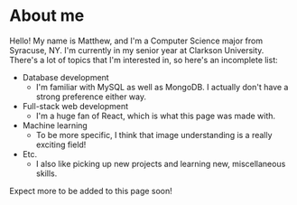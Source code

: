 # About me
Hello! My name is Matthew, and I'm a Computer Science major from Syracuse, NY.
I'm currently in my senior year at Clarkson University. There's a lot of topics
that I'm interested in, so here's an incomplete list:
  - Database development
    - I'm familiar with MySQL as well as MongoDB. I actually don't have a strong preference either way.
  - Full-stack web development
    - I'm a huge fan of React, which is what this page was made with.
  - Machine learning
    - To be more specific, I think that image understanding is a really exciting field!
  - Etc.
    - I also like picking up new projects and learning new, miscellaneous skills.

Expect more to be added to this page soon!
